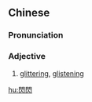 {{also|闪闪}}
==Chinese==
{{zh-forms|s=闪闪}}

===Pronunciation===
{{zh-pron
|m=shǎnshǎn
|c=sim2 sim2
|cat=a
}}

===Adjective===
{{zh-adj}}

# [[glittering]], [[glistening]]

[[hu:閃閃]]